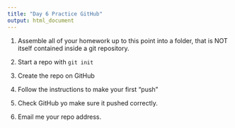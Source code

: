 ```yaml
---
title: "Day 6 Practice GitHub"
output: html_document
---
```


1. Assemble all of your homework up to this point into a folder, that is NOT itself contained inside a git repository.

2. Start a repo with `git init`

3. Create the repo on GitHub

4. Follow the instructions to make your first "push"

5. Check GitHub yo make sure it pushed correctly.

6. Email me your repo address.